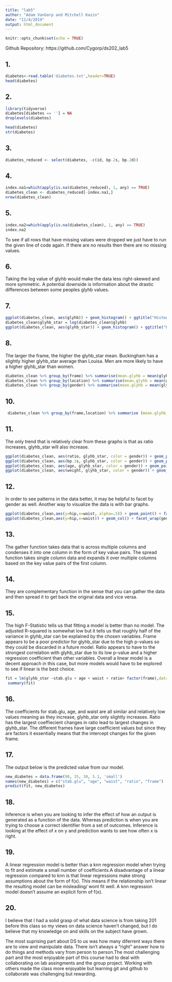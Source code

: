 ```yaml
---
title: "lab5"
author: "Adam VanGorp and Mitchell Kazin"
date: "11/4/2019"
output: html_document
---
```


```r
knitr::opts_chunk$set(echo = TRUE)
```
Github Repository: https://github.com/Cygorp/ds202_lab5

## 1. 
``` r
diabetes<-read.table('diabetes.txt',header=TRUE)
head(diabetes)
```
## 2.
``` r
library(tidyverse)
diabetes[diabetes == ''] = NA
droplevels(diabetes)
```
```r
head(diabetes)
str(diabetes)
```
## 3.
``` r
diabetes_reduced <- select(diabetes, -c(id, bp.2s, bp.2d))
```

## 4.
```r
index.na1=which(apply(is.na(diabetes_reduced), 1, any) == TRUE)
diabetes_clean <- diabetes_reduced[-index.na1,]
nrow(diabetes_clean)
```

## 5.
``` r
index.na2=which(apply(is.na(diabetes_clean), 1, any) == TRUE)
index.na2
```
To see if all rows that have missing values were dropped we just have to run the given line of code again. If there are no results then there are no missing values. 

## 6.
Taking the log value of glyhb would make the data less right-skewed and more symmetric. A potential downside is information about the drastic differences between some peoples glyhb values.

## 7.
``` r
ggplot(diabetes_clean, aes(glyhb)) + geom_histogram() + ggtitle("Histogram of glyhb")
diabetes_clean$glyhb_star = log(diabetes_clean$glyhb)
ggplot(diabetes_clean, aes(glyhb_star)) + geom_histogram() + ggtitle("Histogram of Log(glyhb)")

```

## 8.
The larger the frame, the higher the glyhb_star mean. Buckingham has a slightly higher glyhb_star average than Louisa. Men are more likely to have a higher glyhb_star than women.
``` r
diabetes_clean %>% group_by(frame) %>% summarise(mean.glyhb = mean(glyhb_star))
diabetes_clean %>% group_by(location) %>% summarise(mean.glyhb = mean(glyhb_star))
diabetes_clean %>% group_by(gender) %>% summarise(mean.glyhb = mean(glyhb_star))
```

## 10.
``` r
 diabetes_clean %>% group_by(frame,location) %>% summarise (mean.glyhb_star= mean(glyhb_star)) %>% ggplot(aes(x = frame, y = mean.glyhb_star, color = location)) + geom_point() + ggtitle("Average glyhb_star by Frame")
```

## 11.
The only trend that is relatively clear from these graphs is that as ratio increases, glyhb_star will also increase.
``` r
ggplot(diabetes_clean, aes(ratio, glyhb_star, color = gender)) + geom_point() + ggtitle("Glyhb_star vs Ratio")
ggplot(diabetes_clean, aes(bp.1s, glyhb_star, color = gender)) + geom_point() + ggtitle("Glyhb_star vs Bp.1s")
ggplot(diabetes_clean, aes(age, glyhb_star, color = gender)) + geom_point() + ggtitle("Glyhb_star vs Age")
ggplot(diabetes_clean, aes(weight, glyhb_star, color = gender)) + geom_point() + ggtitle("Glyhb_star vs Weight")
```

## 12.
In order to see patterns in the data better, it may be helpful to facet by gender as well. Another way to visualize the data is with bar graphs.
``` r
ggplot(diabetes_clean,aes(y=hip,x=waist, alpha=.5)) + geom_point() + facet_wrap(gender~frame) + ggtitle("Hip versus Waist seperated by Gender and Frame")
ggplot(diabetes_clean,aes(y=hip,x=waist)) + geom_col() + facet_wrap(gender~frame) + ggtitle("Hip versus Waist seperated by Gender and Frame")
```

## 13.
The gather function takes data that is across multiple columns and condenses it into one column in the form of key value pairs. The spread function takes single column data and expands it over multiple columns based on the key value pairs of the first column.

## 14.
They are complementary function in the sense that you can gather the data and then spread it to get back the original data and vice versa.

## 15.
The high F-Statistic tells us that fitting a model is better than no model. The adjusted R-squared is somewhat low but it tells us that roughly half of the variance in glyhb_star can be explained by the chosen variables. Frame appears to be a poor predictor for glyhb_star due to the high p-values so they could be discarded in a future model. Ratio appears to have to the strongest correlation with glyhb_star due to its low p-value and a higher regression coefficient than other variables. Overall a linear model is a decent approach in this case, but more models would have to be explored to see if linear is the best choice.
``` r
fit = lm(glyhb_star ~stab.glu + age + waist + ratio+ factor(frame),data=diabetes_clean)
 summary(fit)
```
## 16.
The coefficients for stab.glu, age, and waist are all similar and relatively low values meaning as they increase, glyhb_star only slightly increases. Ratio has the largest coeffiecient changes in ratio lead to largest changes in glyhb_star. The different frames have large coefficient values but since they are factors it essentially means that the intercept changes for the given frame.

## 17.
The output below is the predicted value from our model.
```r
new_diabetes = data.frame(90, 35, 30, 5.1, 'small')
names(new_diabetes) = c("stab.glu", "age", "waist", "ratio", "frame")
predict(fit, new_diabetes)
```

## 18.
Inference is when you are looking to infer the effect of how an output is generated as a function of the data. Whereas prediction is when you are trying to choose a correct identifier from a set of outcomes. Inference is looking at the effect of x on y and prediction wants to see how often x is right.

## 19.
A linear regression model is better than a knn regression model when trying to fit and estimate a small number of coefficients.A disadvantage of a linear regression compared to knn is that linear regressions make strong assumptions about the form of f(x). This means if the relationship isn't linear the resulting model can be misleading/ wont fit well. A knn regression model doesn't assume an explicit form of f(x).

## 20.
I believe that I had a solid grasp of what data science is from taking 201 before this class so my views on data science haven't changed, but I do believe that my knowledge on and skills on the subject have grown. 

The most suprising part about DS to us was how many diferrent ways there are to view and manipulate data. There isn't always a "right" answer how to do things and methods vary from person to person.The most challenging part and the most enjoyable part of this course had to deal with collaborating on lab assingments and the group project. Working with others made the class more enjoyable but learning git and github to collaborate was challenging but rewarding. 




